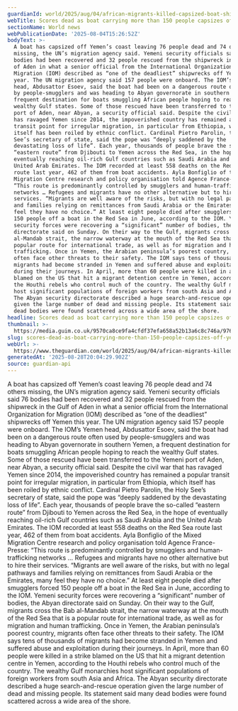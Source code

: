 ```yaml
---
guardianId: world/2025/aug/04/african-migrants-killed-capsized-boat-shipwreck-yemen
webTitle: Scores dead as boat carrying more than 150 people capsizes off Yemen
sectionName: World news
webPublicationDate: '2025-08-04T15:26:52Z'
bodyText: >-
  A boat has capsized off Yemen’s coast leaving 76 people dead and 74 others
  missing, the UN’s migration agency said. Yemeni security officials said 76
  bodies had been recovered and 32 people rescued from the shipwreck in the Gulf
  of Aden in what a senior official from the International Organization for
  Migration (IOM) described as “one of the deadliest” shipwrecks off Yemen this
  year. The UN migration agency said 157 people were onboard. The IOM’s Yemen
  head, Abdusattor Esoev, said the boat had been on a dangerous route often used
  by people-smugglers and was heading to Abyan governorate in southern Yemen, a
  frequent destination for boats smuggling African people hoping to reach the
  wealthy Gulf states. Some of those rescued have been transferred to the Yemeni
  port of Aden, near Abyan, a security official said. Despite the civil war that
  has ravaged Yemen since 2014, the impoverished country has remained a popular
  transit point for irregular migration, in particular from Ethiopia, which
  itself has been roiled by ethnic conflict. Cardinal Pietro Parolin, the Holy
  See’s secretary of state, said the pope was “deeply saddened by the
  devastating loss of life”. Each year, thousands of people brave the so-called
  “eastern route” from Djibouti to Yemen across the Red Sea, in the hope of
  eventually reaching oil-rich Gulf countries such as Saudi Arabia and the
  United Arab Emirates. The IOM recorded at least 558 deaths on the Red Sea
  route last year, 462 of them from boat accidents. Ayla Bonfiglio of the Mixed
  Migration Centre research and policy organisation told Agence France-Presse:
  “This route is predominantly controlled by smugglers and human-trafficking
  networks … Refugees and migrants have no other alternative but to hire their
  services. “Migrants are well aware of the risks, but with no legal pathways
  and families relying on remittances from Saudi Arabia or the Emirates, many
  feel they have no choice.” At least eight people died after smugglers forced
  150 people off a boat in the Red Sea in June, according to the IOM. Yemeni
  security forces were recovering a “significant” number of bodies, the Abyan
  directorate said on Sunday. On their way to the Gulf, migrants cross the Bab
  al-Mandab strait, the narrow waterway at the mouth of the Red Sea that is a
  popular route for international trade, as well as for migration and human
  trafficking. Once in Yemen, the Arabian peninsula’s poorest country, migrants
  often face other threats to their safety. The IOM says tens of thousands of
  migrants had become stranded in Yemen and suffered abuse and exploitation
  during their journeys. In April, more than 60 people were killed in a strike
  blamed on the US that hit a migrant detention centre in Yemen, according to
  the Houthi rebels who control much of the country. The wealthy Gulf monarchies
  host significant populations of foreign workers from south Asia and Africa.
  The Abyan security directorate described a huge search-and-rescue operation
  given the large number of dead and missing people. Its statement said many
  dead bodies were found scattered across a wide area of the shore.
headline: Scores dead as boat carrying more than 150 people capsizes off Yemen
thumbnail: >-
  https://media.guim.co.uk/9570ca8ce9fa4cfdf37efa658a52b13a6c8c746a/976_0_4394_3514/500.jpg
slug: scores-dead-as-boat-carrying-more-than-150-people-capsizes-off-yemen
webUrl: >-
  https://www.theguardian.com/world/2025/aug/04/african-migrants-killed-capsized-boat-shipwreck-yemen
generatedAt: '2025-08-28T20:04:29.902Z'
source: guardian-api
---
```

A boat has capsized off Yemen’s coast leaving 76 people dead and 74 others missing, the UN’s migration agency said. Yemeni security officials said 76 bodies had been recovered and 32 people rescued from the shipwreck in the Gulf of Aden in what a senior official from the International Organization for Migration (IOM) described as “one of the deadliest” shipwrecks off Yemen this year. The UN migration agency said 157 people were onboard. The IOM’s Yemen head, Abdusattor Esoev, said the boat had been on a dangerous route often used by people-smugglers and was heading to Abyan governorate in southern Yemen, a frequent destination for boats smuggling African people hoping to reach the wealthy Gulf states. Some of those rescued have been transferred to the Yemeni port of Aden, near Abyan, a security official said. Despite the civil war that has ravaged Yemen since 2014, the impoverished country has remained a popular transit point for irregular migration, in particular from Ethiopia, which itself has been roiled by ethnic conflict. Cardinal Pietro Parolin, the Holy See’s secretary of state, said the pope was “deeply saddened by the devastating loss of life”. Each year, thousands of people brave the so-called “eastern route” from Djibouti to Yemen across the Red Sea, in the hope of eventually reaching oil-rich Gulf countries such as Saudi Arabia and the United Arab Emirates. The IOM recorded at least 558 deaths on the Red Sea route last year, 462 of them from boat accidents. Ayla Bonfiglio of the Mixed Migration Centre research and policy organisation told Agence France-Presse: “This route is predominantly controlled by smugglers and human-trafficking networks … Refugees and migrants have no other alternative but to hire their services. “Migrants are well aware of the risks, but with no legal pathways and families relying on remittances from Saudi Arabia or the Emirates, many feel they have no choice.” At least eight people died after smugglers forced 150 people off a boat in the Red Sea in June, according to the IOM. Yemeni security forces were recovering a “significant” number of bodies, the Abyan directorate said on Sunday. On their way to the Gulf, migrants cross the Bab al-Mandab strait, the narrow waterway at the mouth of the Red Sea that is a popular route for international trade, as well as for migration and human trafficking. Once in Yemen, the Arabian peninsula’s poorest country, migrants often face other threats to their safety. The IOM says tens of thousands of migrants had become stranded in Yemen and suffered abuse and exploitation during their journeys. In April, more than 60 people were killed in a strike blamed on the US that hit a migrant detention centre in Yemen, according to the Houthi rebels who control much of the country. The wealthy Gulf monarchies host significant populations of foreign workers from south Asia and Africa. The Abyan security directorate described a huge search-and-rescue operation given the large number of dead and missing people. Its statement said many dead bodies were found scattered across a wide area of the shore.
